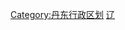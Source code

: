 <div style="position: relative" class="center">
{{Image label begin|image=Administrative Division Dandong.png|width={{{1|594}}}|link=}} 
{{Image label|x=790|y=1110|scale={{{1|594}}}/1980|text=[[元宝区|<span style="color: black; ">'''①'''</span>]]}}
{{Image label|x=810|y=1250|scale={{{1|594}}}/1980|text=[[振兴区|<span style="color: black; ">'''②'''</span>]]}}
{{Image label|x=730|y=1000|scale={{{1|594}}}/1980|text=[[振安区|<span style="color: black;">'''振安区'''</span>]]}}
{{Image label|x=1200|y=460|scale={{{1|594}}}/1980|text=[[宽甸满族自治县|<span style="color: black;">'''宽甸满族自治县'''</span>]]}}
{{Image label|x=380|y=1350|scale={{{1|594}}}/1980|text=[[东港市|<span style="color: black;">'''东港市'''</span>]]}}
{{Image label|x=540|y=660|scale={{{1|594}}}/1980|text=[[凤城市|<span style="color: black;">'''凤城市'''</span>]]}}
{{Image label|x=1130|y=1180|scale={{{1|594}}}/1980|text=[[元宝区|<span style="color: black;">'''① 元宝区'''</span>]]}}
{{Image label|x=1130|y=1240|scale={{{1|594}}}/1980|text=[[振兴区|<span style="color: black;">'''② 振兴区'''</span>]]}}
</div>
<noinclude>
[[Category:丹东行政区划]]
[[Category:中华人民共和国地级行政区划图|辽]]
</noinclude>